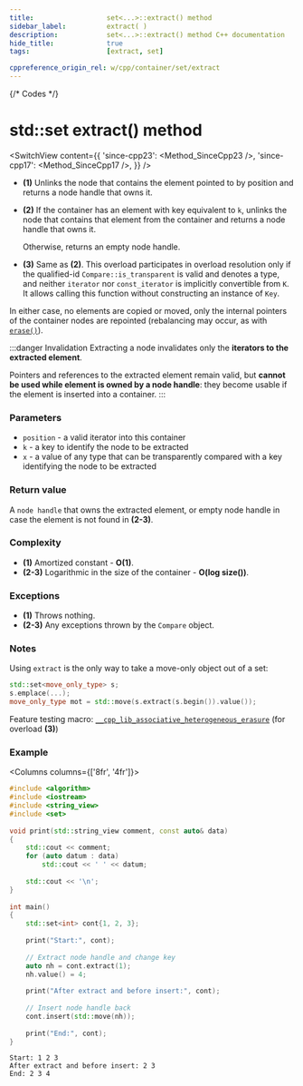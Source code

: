 ```yaml
---
title:					set<...>::extract() method
sidebar_label:			extract( )
description:			set<...>::extract() method C++ documentation
hide_title:				true
tags:					[extract, set]

cppreference_origin_rel: w/cpp/container/set/extract
---
```



{/* Codes */}


# std::set extract() method

<SwitchView content={{
    'since-cpp23': <Method_SinceCpp23 />,
    'since-cpp17': <Method_SinceCpp17 />,
    }} />

 - **(1)**
    Unlinks the node that contains the element pointed to by position and returns a node handle that owns it.

 - **(2)**
    If the container has an element with key equivalent to `k`, unlinks the node that contains that element from the container and returns a node handle that owns it.

    Otherwise, returns an empty node handle.

 - **(3)**
    Same as **(2)**. 
    This overload participates in overload resolution only if the qualified-id `Compare::is_transparent` is valid and denotes a type, 
    and neither `iterator` nor `const_iterator` is implicitly convertible from `K`. It allows calling this function without constructing an instance of `Key`.
    
In either case, no elements are copied or moved, only the internal pointers of the container nodes are repointed (rebalancing may occur, as with [`erase()`](/std/containers/sets/set/erase)).

:::danger Invalidation
Extracting a node invalidates only the **iterators to the extracted element**. 

Pointers and references to the extracted element remain valid, but **cannot be used while element is owned by a node handle**: they become usable if the element is inserted into a container.
:::

### Parameters

 - `position` - a valid iterator into this container
 - `k` - a key to identify the node to be extracted
 - `x` - a value of any type that can be transparently compared with a key identifying the node to be extracted

### Return value

A `node handle` that owns the extracted element, or empty node handle in case the element is not found in **(2-3)**.

### Complexity

 - **(1)** Amortized constant - **O(1)**.
 - **(2-3)** Logarithmic in the size of the container - **O(log size())**.

### Exceptions

 - **(1)**
    Throws nothing.
 - **(2-3)**
    Any exceptions thrown by the `Compare` object.

### Notes

Using `extract` is the only way to take a move-only object out of a set:

```cpp showLineNumbers
std::set<move_only_type> s;
s.emplace(...);
move_only_type mot = std::move(s.extract(s.begin()).value());
```

Feature testing macro: [`__cpp_lib_associative_heterogeneous_erasure`](#) (for overload **(3)**)


### Example

<Columns columns={['8fr', '4fr']}>
<div>

```cpp title='Main.cpp' showLineNumbers
#include <algorithm>
#include <iostream>
#include <string_view>
#include <set>
 
void print(std::string_view comment, const auto& data)
{
    std::cout << comment;
    for (auto datum : data)
        std::cout << ' ' << datum;
 
    std::cout << '\n';
}
 
int main()
{
    std::set<int> cont{1, 2, 3};
 
    print("Start:", cont);
 
    // Extract node handle and change key
    auto nh = cont.extract(1);
    nh.value() = 4; 
 
    print("After extract and before insert:", cont);
 
    // Insert node handle back
    cont.insert(std::move(nh));
 
    print("End:", cont);
}
```

</div>
<div>

```plaintext title="Possible output"
Start: 1 2 3
After extract and before insert: 2 3
End: 2 3 4
```

</div>
</Columns>
